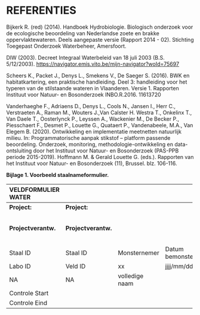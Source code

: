 # REFERENTIES

Bijkerk R. (red) (2014). Handboek Hydrobiologie. Biologisch onderzoek voor de ecologische beoordeling van Nederlandse zoete en brakke oppervlaktewateren. Deels aangepaste versie (Rapport 2014 - 02). Stichting Toegepast Onderzoek Waterbeheer, Amersfoort.

DIW (2003). Decreet Integraal Waterbeleid van 18 juli 2003 (B.S. 5/12/2003). [[https://navigator.emis.vito.be/mijn-navigator?woId=75697]{.underline}](https://navigator.emis.vito.be/mijn-navigator?woId=75697)

Scheers K., Packet J., Denys L., Smekens V., De Saeger S. (2016). BWK en habitatkartering, een praktische handleiding. Deel 3: handleiding voor het typeren van de stilstaande wateren in Vlaanderen. Versie 1. Rapporten Instituut voor Natuur- en Bosonderzoek INBO.R.2016. 11613720

Vanderhaeghe F., Adriaens D., Denys L., Cools N., Jansen I., Herr C., Verstraeten A., Raman M., Wouters J.,Van Calster H. Westra T., Onkelinx T., Van Daele T., Oosterlynck P., Leyssen A., Wackenier M., De Becker P., Piesschaert F., Desmet P., Louette G., Quataert P., Vandenabeele, M.A., Van Elegem B. (2020). Ontwikkeling en implementatie meetnetten natuurlijk milieu. In: Programmatorische aanpak stikstof -- platform passende beoordeling. Onderzoek, monitoring, methodologie-ontwikkeling en data-ontsluiting door het Instituut voor Natuur- en Bosonderzoek (PAS-PPB periode 2015-2019). Hoffmann M. & Gerald Louette G. (eds.). Rapporten van het Instituut voor Natuur- en Bosonderzoek (11), Brussel. blz. 106-116.

**Bijlage 1. Voorbeeld staalnameformulier.**

  ----------------------------------------------------------------------------------------------------------------------------------------------------------------------------------------------------------------------------
  **VELDFORMULIER WATER**                                                                                                                                                                                       
  ------------------------- --------------------- ---------------- -------------------- ----------------------------------------- ---------------- ---------------- ------------ ------ ------------- ---- ---- --------------
  **Project:**              **Project:**                                                **Print Datum:**                                                                                                        

  **Projectverantw.**       **Projectverantw.**                                         **Verwachte datum binnenkomst stalen:**                                                                                 

  Staal ID                  Staal ID              Monsternemer     Datum bemonstering   Temp                                      pH               EC               Saliniteit   O2     Saturatie     SD   WD   Opmerkingen

  Labo ID                   Veld ID               xx               jjjj/mm/dd           °C                                                         µS/cm            g/kg         mg/l   \%            m    m    

  NA                        NA                    volledige naam                                                                  4,95\<pH\<5,05   1399\<EC\<1428                       99\<O2\<101             

  Controle Start                                                                                                                                                                                                

  Controle Eind                                                                                                                                                                                                 

                                                                                                                                                                                                                

                                                                                                                                                                                                                

                                                                                                                                                                                                                

                                                                                                                                                                                                                

                                                                                                                                                                                                                

                                                                                                                                                                                                                

                                                                                                                                                                                                                

                                                                                                                                                                                                                

                                                                                                                                                                                                                
  ----------------------------------------------------------------------------------------------------------------------------------------------------------------------------------------------------------------------------

[^1]: Indien gewenst kan beroep worden gedaan op een andere bemonsteringsmethode.

[^2]:  Aquamorf databank: interne databank met plaatskenmerken van stilstaande wateren in Vlaanderen. In deze databank zijn alle staalnamepunten terug te vinden in de shapefile 'waterstaal'.

